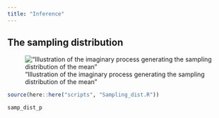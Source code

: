```yaml
---
title: "Inference"
---
```




## The sampling distribution

!["Illustration of the imaginary process generating the sampling distribution of the mean"](images/Sampling_dist.png){fig-align="center fig-dpi=330}



```r

source(here::here("scripts", "Sampling_dist.R"))

samp_dist_p


```

